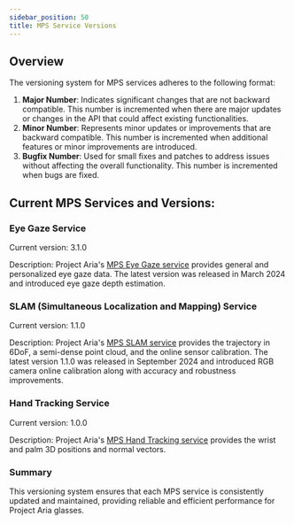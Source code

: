 ```yaml
---
sidebar_position: 50
title: MPS Service Versions
---
```

## Overview

The versioning system for MPS services adheres to the following format:
1. **Major Number**: Indicates significant changes that are not backward compatible. This number is incremented when there are major updates or changes in the API that could affect existing functionalities.
2. **Minor Number**: Represents minor updates or improvements that are backward compatible. This number is incremented when additional features or minor improvements are introduced.
3. **Bugfix Number**: Used for small fixes and patches to address issues without affecting the overall functionality. This number is incremented when bugs are fixed.

## Current MPS Services and Versions:

### Eye Gaze Service
Current version: 3.1.0

Description: Project Aria's [MPS Eye Gaze service](/data_formats/mps/mps_eye_gaze.mdx) provides general and personalized eye gaze data. The latest version was released in March 2024 and introduced eye gaze depth estimation.

### SLAM (Simultaneous Localization and Mapping) Service
Current version: 1.1.0

Description: Project Aria's [MPS SLAM service](/data_formats/mps/slam/slam.mdx) provides the trajectory in 6DoF, a semi-dense point cloud, and the online sensor calibration. The latest version 1.1.0 was released in September 2024 and introduced RGB camera online calibration along with accuracy and robustness improvements.

### Hand Tracking Service
Current version: 1.0.0

Description: Project Aria's [MPS Hand Tracking service](/data_formats/mps/hand_tracking/hand_tracking.mdx) provides the wrist and palm 3D positions and normal vectors.

### Summary
This versioning system ensures that each MPS service is consistently updated and maintained, providing reliable and efficient performance for Project Aria glasses.
